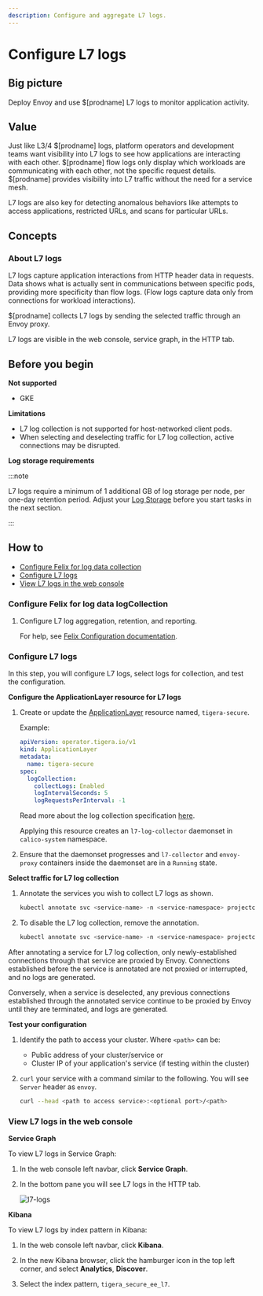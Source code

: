 ```yaml
---
description: Configure and aggregate L7 logs.
---
```


# Configure L7 logs

## Big picture

Deploy Envoy and use $[prodname] L7 logs to monitor application activity.

## Value

Just like L3/4 $[prodname] logs, platform operators and
development teams want visibility into L7 logs to see how applications are interacting with each
other. $[prodname] flow logs only display which workloads are communicating
with each other, not the specific request details. $[prodname] provides visibility into L7 traffic without the need for a service mesh.

L7 logs are also key for detecting anomalous behaviors like attempts to
access applications, restricted URLs, and scans for particular URLs.

## Concepts

### About L7 logs

L7 logs capture application interactions from HTTP header data in requests. Data shows what is actually sent in communications between specific pods, providing more specificity than flow logs. (Flow logs capture data only from connections for workload interactions).

$[prodname] collects L7 logs by sending the selected traffic through an Envoy proxy.

L7 logs are visible in the web console, service graph, in the HTTP tab.

## Before you begin

**Not supported**
- GKE

**Limitations**

- L7 log collection is not supported for host-networked client pods.
- When selecting and deselecting traffic for L7 log collection, active connections may be disrupted.

**Log storage requirements**

:::note

L7 logs require a minimum of 1 additional GB of log storage per node, per one-day retention period. Adjust your [Log Storage](../../../operations/logstorage/adjust-log-storage-size.mdx) before you start tasks in the next section.

:::

## How to
- [Configure Felix for log data collection](#configure-felix-for-log-data-collection)
- [Configure L7 logs](#configure-l7-logs)
- [View L7 logs in the web console](#view-l7-logs-in-manager-ui)

### Configure Felix for log data logCollection

1. Configure L7 log aggregation, retention, and reporting.

   For help, see [Felix Configuration documentation](../../../reference/component-resources/node/felix/configuration.mdx#calico-enterprise-specific-configuration).

### Configure L7 logs

In this step, you will configure L7 logs, select logs for collection, and test the configuration.

**Configure the ApplicationLayer resource for L7 logs**

1. Create or update the [ApplicationLayer](../../../reference/installation/api.mdx#operator.tigera.io/v1.ApplicationLayer) resource named, `tigera-secure`.

   Example:

   ```yaml
   apiVersion: operator.tigera.io/v1
   kind: ApplicationLayer
   metadata:
     name: tigera-secure
   spec:
     logCollection:
       collectLogs: Enabled
       logIntervalSeconds: 5
       logRequestsPerInterval: -1
   ```

   Read more about the log collection specification [here](../../../reference/installation/api.mdx#operator.tigera.io/v1.LogCollector).
   
   Applying this resource creates an `l7-log-collector` daemonset in `calico-system` namespace.

1. Ensure that the daemonset progresses and `l7-collector` and `envoy-proxy` containers inside the daemonset are in a `Running` state.

**Select traffic for L7 log collection**

1. Annotate the services you wish to collect L7 logs as shown.

   ```bash
   kubectl annotate svc <service-name> -n <service-namespace> projectcalico.org/l7-logging=true
   ```

2. To disable the L7 log collection, remove the annotation.

   ```bash
   kubectl annotate svc <service-name> -n <service-namespace> projectcalico.org/l7-logging-
   ```

After annotating a service for L7 log collection, only newly-established connections through that service are proxied by Envoy. Connections established before the service is annotated are not proxied or interrupted, and no logs are generated.

Conversely, when a service is deselected, any previous connections established through the annotated service continue to be proxied by Envoy until they are terminated, and logs are generated.

**Test your configuration**

1. Identify the path to access your cluster. Where `<path>` can be:

   - Public address of your cluster/service
     or
   - Cluster IP of your application's service (if testing within the cluster)

1. `curl` your service with a command similar to the following. You will see `Server` header as `envoy`.

   ```bash
   curl --head <path to access service>:<optional port>/<path>
   ```

### View L7 logs in the web console

**Service Graph**

To view L7 logs in Service Graph:

1. In the web console left navbar, click **Service Graph**.
1. In the bottom pane you will see L7 logs in the HTTP tab.

   ![l7-logs](/img/calico-enterprise/l7-logs.png)

**Kibana**

To view L7 logs by index pattern in Kibana:

1. In the web console left navbar, click **Kibana**.

1. In the new Kibana browser, click the hamburger icon in the top left corner, and select **Analytics**, **Discover**.

1. Select the index pattern, `tigera_secure_ee_l7`.
